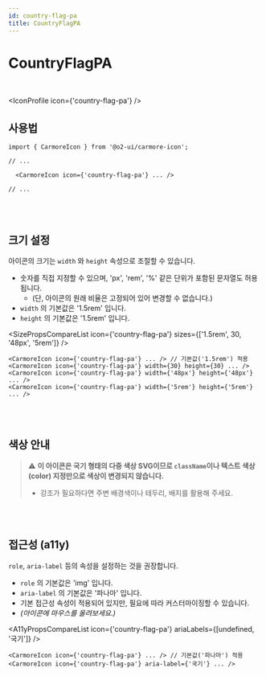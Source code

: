```yaml
---
id: country-flag-pa
title: CountryFlagPA
---
```




# CountryFlagPA

<br />

<IconProfile icon={'country-flag-pa'} />

## 사용법

```tsx
import { CarmoreIcon } from '@o2-ui/carmore-icon';

// ...

  <CarmoreIcon icon={'country-flag-pa'} ... />

// ...
```

<br />
<br />

## 크기 설정

아이콘의 크기는 `width` 와 `height` 속성으로 조절할 수 있습니다.

- 숫자를 직접 지정할 수 있으며, 'px', 'rem', '%' 같은 단위가 포함된 문자열도 허용됩니다.
  - (단, 아이콘의 원래 비율은 고정되어 있어 변경할 수 없습니다.)
- `width` 의 기본값은 '1.5rem' 입니다.
- `height` 의 기본값은 '1.5rem' 입니다.

<SizePropsCompareList icon={'country-flag-pa'} sizes={['1.5rem', 30, '48px', '5rem']} />

```tsx
<CarmoreIcon icon={'country-flag-pa'} ... /> // 기본값('1.5rem') 적용
<CarmoreIcon icon={'country-flag-pa'} width={30} height={30} ... />
<CarmoreIcon icon={'country-flag-pa'} width={'48px'} height={'48px'} ... />
<CarmoreIcon icon={'country-flag-pa'} width={'5rem'} height={'5rem'} ... />
```

<br />
<br />

## 색상 안내

> ⚠️ <b>이 아이콘은 국기 형태의 다중 색상 SVG이므로 `className`이나 텍스트 색상(color) 지정만으로 색상이 변경되지 않습니다. </b>
>
> - 강조가 필요하다면 주변 배경색이나 테두리, 배지를 활용해 주세요.

<br />
<br />

## 접근성 (a11y)

`role`, `aria-label` 등의 속성을 설정하는 것을 권장합니다.

- `role` 의 기본값은 'img' 입니다.
- `aria-label` 의 기본값은 '파나마' 입니다.
- 기본 접근성 속성이 적용되어 있지만, 필요에 따라 커스터마이징할 수 있습니다.
- _(아이콘에 마우스를 올려보세요.)_

<A11yPropsCompareList icon={'country-flag-pa'} ariaLabels={[undefined, '국기']} />

```tsx
<CarmoreIcon icon={'country-flag-pa'} ... /> // 기본값('파나마') 적용
<CarmoreIcon icon={'country-flag-pa'} aria-label={'국기'} ... />
```
